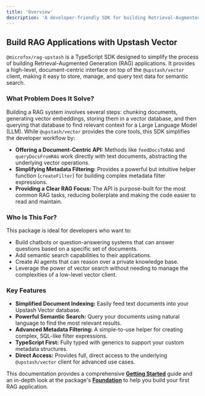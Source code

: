 ```yaml
---
title: 'Overview'
description: 'A developer-friendly SDK for building Retrieval-Augmented Generation (RAG) applications with the Upstash Vector Database.'
---
```


## Build RAG Applications with Upstash Vector

`@microfox/rag-upstash` is a TypeScript SDK designed to simplify the process of building Retrieval-Augmented Generation (RAG) applications. It provides a high-level, document-centric interface on top of the `@upstash/vector` client, making it easy to store, manage, and query text data for semantic search.

### What Problem Does It Solve?
Building a RAG system involves several steps: chunking documents, generating vector embeddings, storing them in a vector database, and then querying that database to find relevant context for a Large Language Model (LLM). While `@upstash/vector` provides the core tools, this SDK simplifies the developer workflow by:

-   **Offering a Document-Centric API:** Methods like `feedDocsToRAG` and `queryDocsFromRAG` work directly with text documents, abstracting the underlying vector operations.
-   **Simplifying Metadata Filtering:** Provides a powerful but intuitive helper function (`createFilter`) for building complex metadata filter expressions.
-   **Providing a Clear RAG Focus:** The API is purpose-built for the most common RAG tasks, reducing boilerplate and making the code easier to read and maintain.

### Who Is This For?
This package is ideal for developers who want to:
-   Build chatbots or question-answering systems that can answer questions based on a specific set of documents.
-   Add semantic search capabilities to their applications.
-   Create AI agents that can reason over a private knowledge base.
-   Leverage the power of vector search without needing to manage the complexities of a low-level vector client.

### Key Features
-   **Simplified Document Indexing:** Easily feed text documents into your Upstash Vector database.
-   **Powerful Semantic Search:** Query your documents using natural language to find the most relevant results.
-   **Advanced Metadata Filtering:** A simple-to-use helper for creating complex, SQL-like filter expressions.
-   **TypeScript First:** Fully typed with generics to support your custom metadata structures.
-   **Direct Access:** Provides full, direct access to the underlying `@upstash/vector` client for advanced use cases.

This documentation provides a comprehensive **[Getting Started](/micro-sdks/rag-upstash/getting-started)** guide and an in-depth look at the package's **[Foundation](/micro-sdks/rag-upstash/foundation)** to help you build your first RAG application.
